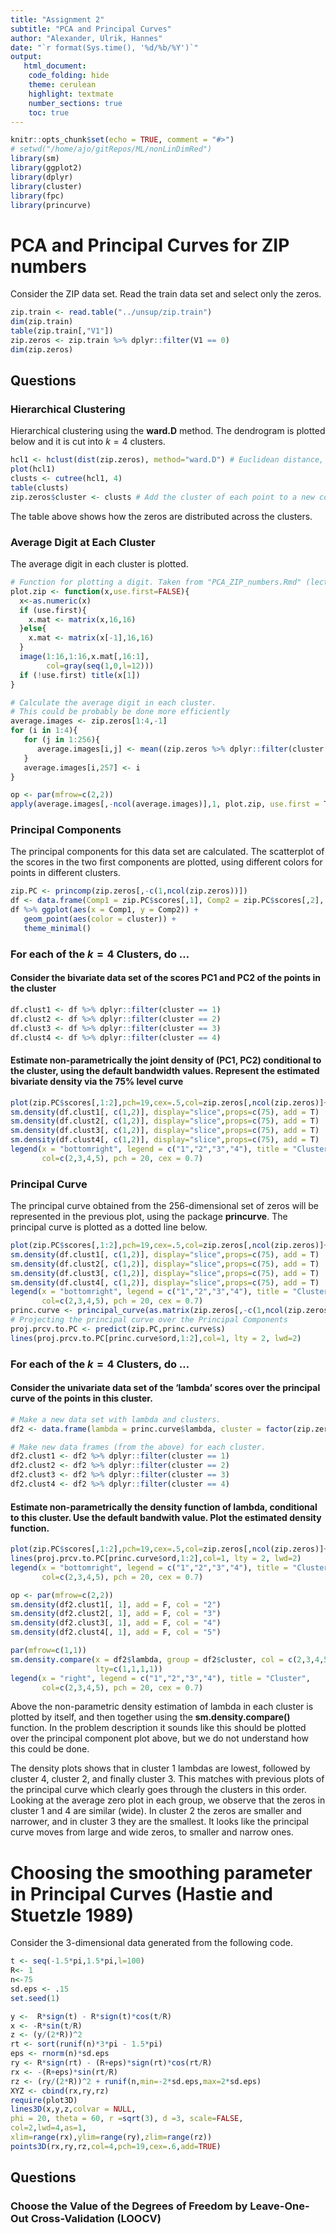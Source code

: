 ```yaml
---
title: "Assignment 2"
subtitle: "PCA and Principal Curves"
author: "Alexander, Ulrik, Hannes"
date: "`r format(Sys.time(), '%d/%b/%Y')`"
output: 
   html_document:
    code_folding: hide
    theme: cerulean
    highlight: textmate
    number_sections: true
    toc: true
---
```


```r
knitr::opts_chunk$set(echo = TRUE, comment = "#>")
# setwd("/home/ajo/gitRepos/ML/nonLinDimRed")
library(sm)
library(ggplot2)
library(dplyr)
library(cluster)
library(fpc)
library(princurve)
```

# PCA and Principal Curves for ZIP numbers

Consider the ZIP data set. Read the train data set and select only the zeros. 

```r
zip.train <- read.table("../unsup/zip.train")
dim(zip.train)
table(zip.train[,"V1"])
zip.zeros <- zip.train %>% dplyr::filter(V1 == 0)
dim(zip.zeros)
```

## Questions

### Hierarchical Clustering

Hierarchical clustering using the **ward.D** method. The dendrogram is plotted below and it is cut into $k = 4$ clusters. 

```r
hcl1 <- hclust(dist(zip.zeros), method="ward.D") # Euclidean distance, ward.D method. 
plot(hcl1)
clusts <- cutree(hcl1, 4)
table(clusts)
zip.zeros$cluster <- clusts # Add the cluster of each point to a new column. 
```

The table above shows how the zeros are distributed across the clusters. 

### Average Digit at Each Cluster

The average digit in each cluster is plotted. 

```r
# Function for plotting a digit. Taken from "PCA_ZIP_numbers.Rmd" (lectures).
plot.zip <- function(x,use.first=FALSE){
  x<-as.numeric(x)
  if (use.first){
    x.mat <- matrix(x,16,16)
  }else{
    x.mat <- matrix(x[-1],16,16)
  }
  image(1:16,1:16,x.mat[,16:1],
        col=gray(seq(1,0,l=12)))
  if (!use.first) title(x[1])
}

# Calculate the average digit in each cluster.
# This could be probably be done more efficiently
average.images <- zip.zeros[1:4,-1]
for (i in 1:4){
   for (j in 1:256){
      average.images[i,j] <- mean((zip.zeros %>% dplyr::filter(cluster == i))[,j+1])
   }
   average.images[i,257] <- i
}

op <- par(mfrow=c(2,2))
apply(average.images[,-ncol(average.images)],1, plot.zip, use.first = T)
```

### Principal Components

The principal components for this data set are calculated. The scatterplot of the scores in the two first components are plotted, using different colors for points in different clusters. 

```r
zip.PC <- princomp(zip.zeros[,-c(1,ncol(zip.zeros))])
df <- data.frame(Comp1 = zip.PC$scores[,1], Comp2 = zip.PC$scores[,2], cluster = factor(zip.zeros$cluster))
df %>% ggplot(aes(x = Comp1, y = Comp2)) + 
   geom_point(aes(color = cluster)) +
   theme_minimal()
```

### For each of the $k = 4$ Clusters, do ...

#### Consider the bivariate data set of the scores PC1 and PC2 of the points in the cluster

```r
df.clust1 <- df %>% dplyr::filter(cluster == 1)
df.clust2 <- df %>% dplyr::filter(cluster == 2)
df.clust3 <- df %>% dplyr::filter(cluster == 3)
df.clust4 <- df %>% dplyr::filter(cluster == 4)
```

#### Estimate non-parametrically the joint density of (PC1, PC2) conditional to the cluster, using the default bandwidth values. Represent the estimated bivariate density via the 75% level curve

```r
plot(zip.PC$scores[,1:2],pch=19,cex=.5,col=zip.zeros[,ncol(zip.zeros)]+1)
sm.density(df.clust1[, c(1,2)], display="slice",props=c(75), add = T)
sm.density(df.clust2[, c(1,2)], display="slice",props=c(75), add = T)
sm.density(df.clust3[, c(1,2)], display="slice",props=c(75), add = T)
sm.density(df.clust4[, c(1,2)], display="slice",props=c(75), add = T)
legend(x = "bottomright", legend = c("1","2","3","4"), title = "Cluster",
       col=c(2,3,4,5), pch = 20, cex = 0.7)
```

### Principal Curve

The principal curve obtained from the 256-dimensional set of zeros will be represented in the previous plot, using the package **princurve**. The principal curve is plotted as a dotted line below. 

```r
plot(zip.PC$scores[,1:2],pch=19,cex=.5,col=zip.zeros[,ncol(zip.zeros)]+1)
sm.density(df.clust1[, c(1,2)], display="slice",props=c(75), add = T)
sm.density(df.clust2[, c(1,2)], display="slice",props=c(75), add = T)
sm.density(df.clust3[, c(1,2)], display="slice",props=c(75), add = T)
sm.density(df.clust4[, c(1,2)], display="slice",props=c(75), add = T)
legend(x = "bottomright", legend = c("1","2","3","4"), title = "Cluster",
       col=c(2,3,4,5), pch = 20, cex = 0.7)
princ.curve <- principal_curve(as.matrix(zip.zeros[,-c(1,ncol(zip.zeros))]))
# Projecting the principal curve over the Principal Components
proj.prcv.to.PC <- predict(zip.PC,princ.curve$s)
lines(proj.prcv.to.PC[princ.curve$ord,1:2],col=1, lty = 2, lwd=2)
```

### For each of the $k = 4$ Clusters, do ...

#### Consider the univariate data set of the 'lambda' scores over the principal curve of the points in this cluster.

```r
# Make a new data set with lambda and clusters. 
df2 <- data.frame(lambda = princ.curve$lambda, cluster = factor(zip.zeros$cluster))

# Make new data frames (from the above) for each cluster. 
df2.clust1 <- df2 %>% dplyr::filter(cluster == 1)
df2.clust2 <- df2 %>% dplyr::filter(cluster == 2)
df2.clust3 <- df2 %>% dplyr::filter(cluster == 3)
df2.clust4 <- df2 %>% dplyr::filter(cluster == 4)
```

#### Estimate non-parametrically the density function of lambda, conditional to this cluster. Use the default bandwith value. Plot the estimated density function.

```r
plot(zip.PC$scores[,1:2],pch=19,cex=.5,col=zip.zeros[,ncol(zip.zeros)]+1)
lines(proj.prcv.to.PC[princ.curve$ord,1:2],col=1, lty = 2, lwd=2)
legend(x = "bottomright", legend = c("1","2","3","4"), title = "Cluster",
       col=c(2,3,4,5), pch = 20, cex = 0.7)

op <- par(mfrow=c(2,2))
sm.density(df2.clust1[, 1], add = F, col = "2")
sm.density(df2.clust2[, 1], add = F, col = "3")
sm.density(df2.clust3[, 1], add = F, col = "4")
sm.density(df2.clust4[, 1], add = F, col = "5")

par(mfrow=c(1,1))
sm.density.compare(x = df2$lambda, group = df2$cluster, col = c(2,3,4,5),
                   lty=c(1,1,1,1))
legend(x = "right", legend = c("1","2","3","4"), title = "Cluster",
       col=c(2,3,4,5), pch = 20, cex = 0.7)
```

Above the non-parametric density estimation of lambda in each cluster is plotted by itself, and then together using the **sm.density.compare()** function.
In the problem description it sounds like this should be plotted over the principal component plot above, but we do not understand how this could be done.

The density plots shows that in cluster 1 lambdas are lowest, followed by cluster 4, cluster 2, and finally cluster 3. 
This matches with previous plots of the principal curve which clearly goes through the clusters in this order.
Looking at the average zero plot in each group, we observe that the zeros in cluster 1 and 4 are similar (wide). 
In cluster 2 the zeros are smaller and narrower, and in cluster 3 they are the smallest. 
It looks like the principal curve moves from large and wide zeros, to smaller and narrow ones.


 
# Choosing the smoothing parameter in Principal Curves (Hastie and Stuetzle 1989)

Consider the 3-dimensional data generated from the following code. 

```r
t <- seq(-1.5*pi,1.5*pi,l=100)
R<- 1
n<-75
sd.eps <- .15
set.seed(1)

y <-  R*sign(t) - R*sign(t)*cos(t/R)
x <- -R*sin(t/R)
z <- (y/(2*R))^2
rt <- sort(runif(n)*3*pi - 1.5*pi)
eps <- rnorm(n)*sd.eps
ry <- R*sign(rt) - (R+eps)*sign(rt)*cos(rt/R)
rx <- -(R+eps)*sin(rt/R)
rz <- (ry/(2*R))^2 + runif(n,min=-2*sd.eps,max=2*sd.eps)
XYZ <- cbind(rx,ry,rz)
require(plot3D)
lines3D(x,y,z,colvar = NULL,
phi = 20, theta = 60, r =sqrt(3), d =3, scale=FALSE,
col=2,lwd=4,as=1,
xlim=range(rx),ylim=range(ry),zlim=range(rz))
points3D(rx,ry,rz,col=4,pch=19,cex=.6,add=TRUE)
```

## Questions

### Choose the Value of the Degrees of Freedom by Leave-One-Out Cross-Validation (LOOCV)
